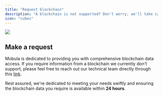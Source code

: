 ```yaml
---
title: "Request blockchain"
description: "A blockchain is not supported? Don't worry, we'll take care of it."
icon: "cubes"
---
```


<Frame>
  <img src="https://i.imgur.com/D6I5M62.png" />
</Frame>

## Make a request

Mobula is dedicated to providing you with comprehensive blockchain data access. If you require information from a blockchain we currently don't support, please feel free to reach out our technical team directly through this [link](https://t.me/MobulaPartnerBot?start=Mobula_API_Custom_Blockchain).

Rest assured, we're dedicated to meeting your needs swiftly and ensuring the blockchain data you require is available within **24 hours**.
